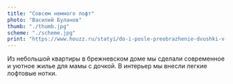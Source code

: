 ```yaml
---
title: "Совсем немного лофт"
photo: "Василий Буланов"
thumb: "./thumb.jpg"
scheme: "./scheme.jpg"
print: "https://www.houzz.ru/statyi/do-i-posle-preobrazhenie-dvushki-v-dome-epohi-brezhneva-stsetivw-vs~102709423"
---
```

Из небольшой квартиры в брежневском доме мы сделали современное и уютное жилье для мамы с дочкой. В интерьер мы внесли легкие лофтовые нотки.